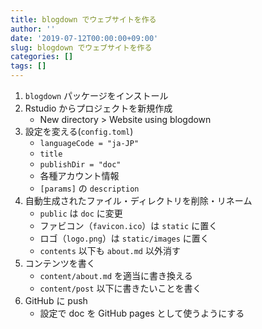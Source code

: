 ```yaml
---
title: blogdown でウェブサイトを作る
author: ''
date: '2019-07-12T00:00:00+09:00'
slug: blogdown でウェブサイトを作る
categories: []
tags: []
---
```


1. `blogdown` パッケージをインストール
1. Rstudio からプロジェクトを新規作成
    * New directory > Website using blogdown

1. 設定を変える(`config.toml`)
    * `languageCode = "ja-JP"`
    * `title`
    * `publishDir = "doc"`
    * 各種アカウント情報
    * `[params]` の `description`
1. 自動生成されたファイル・ディレクトリを削除・リネーム
    * `public` は `doc` に変更
    * ファビコン（`favicon.ico`）は `static` に置く
    * ロゴ（`logo.png`）は `static/images` に置く
    * `contents` 以下も `about.md` 以外消す
1. コンテンツを書く
    * `content/about.md` を適当に書き換える
    * `content/post` 以下に書きたいことを書く
1. GitHub に push
    * 設定で doc を GitHub pages として使うようにする

